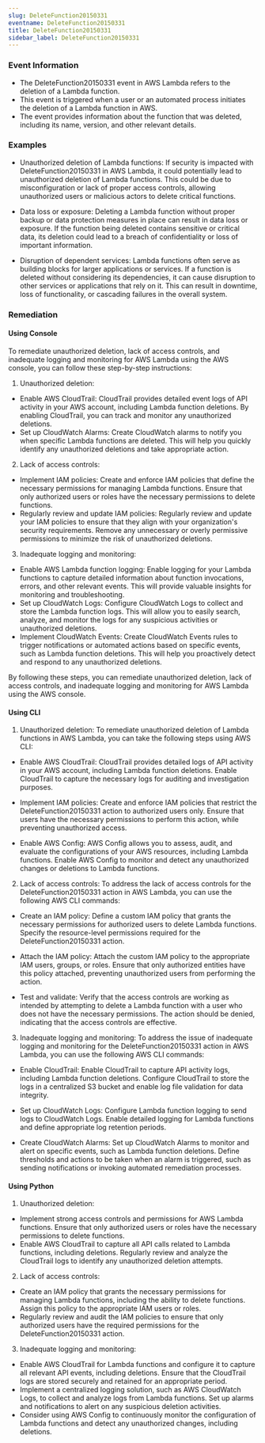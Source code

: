 ```yaml
--- 
slug: DeleteFunction20150331
eventname: DeleteFunction20150331
title: DeleteFunction20150331
sidebar_label: DeleteFunction20150331
---
```

                       
### Event Information

- The DeleteFunction20150331 event in AWS Lambda refers to the deletion of a Lambda function.
- This event is triggered when a user or an automated process initiates the deletion of a Lambda function in AWS.
- The event provides information about the function that was deleted, including its name, version, and other relevant details.


### Examples

- Unauthorized deletion of Lambda functions: If security is impacted with DeleteFunction20150331 in AWS Lambda, it could potentially lead to unauthorized deletion of Lambda functions. This could be due to misconfiguration or lack of proper access controls, allowing unauthorized users or malicious actors to delete critical functions.

- Data loss or exposure: Deleting a Lambda function without proper backup or data protection measures in place can result in data loss or exposure. If the function being deleted contains sensitive or critical data, its deletion could lead to a breach of confidentiality or loss of important information.

- Disruption of dependent services: Lambda functions often serve as building blocks for larger applications or services. If a function is deleted without considering its dependencies, it can cause disruption to other services or applications that rely on it. This can result in downtime, loss of functionality, or cascading failures in the overall system.

### Remediation

#### Using Console

To remediate unauthorized deletion, lack of access controls, and inadequate logging and monitoring for AWS Lambda using the AWS console, you can follow these step-by-step instructions:

1. Unauthorized deletion:
- Enable AWS CloudTrail: CloudTrail provides detailed event logs of API activity in your AWS account, including Lambda function deletions. By enabling CloudTrail, you can track and monitor any unauthorized deletions.
- Set up CloudWatch Alarms: Create CloudWatch alarms to notify you when specific Lambda functions are deleted. This will help you quickly identify any unauthorized deletions and take appropriate action.

2. Lack of access controls:
- Implement IAM policies: Create and enforce IAM policies that define the necessary permissions for managing Lambda functions. Ensure that only authorized users or roles have the necessary permissions to delete functions.
- Regularly review and update IAM policies: Regularly review and update your IAM policies to ensure that they align with your organization's security requirements. Remove any unnecessary or overly permissive permissions to minimize the risk of unauthorized deletions.

3. Inadequate logging and monitoring:
- Enable AWS Lambda function logging: Enable logging for your Lambda functions to capture detailed information about function invocations, errors, and other relevant events. This will provide valuable insights for monitoring and troubleshooting.
- Set up CloudWatch Logs: Configure CloudWatch Logs to collect and store the Lambda function logs. This will allow you to easily search, analyze, and monitor the logs for any suspicious activities or unauthorized deletions.
- Implement CloudWatch Events: Create CloudWatch Events rules to trigger notifications or automated actions based on specific events, such as Lambda function deletions. This will help you proactively detect and respond to any unauthorized deletions.

By following these steps, you can remediate unauthorized deletion, lack of access controls, and inadequate logging and monitoring for AWS Lambda using the AWS console.

#### Using CLI

1. Unauthorized deletion: To remediate unauthorized deletion of Lambda functions in AWS Lambda, you can take the following steps using AWS CLI:

- Enable AWS CloudTrail: CloudTrail provides detailed logs of API activity in your AWS account, including Lambda function deletions. Enable CloudTrail to capture the necessary logs for auditing and investigation purposes.

- Implement IAM policies: Create and enforce IAM policies that restrict the DeleteFunction20150331 action to authorized users only. Ensure that users have the necessary permissions to perform this action, while preventing unauthorized access.

- Enable AWS Config: AWS Config allows you to assess, audit, and evaluate the configurations of your AWS resources, including Lambda functions. Enable AWS Config to monitor and detect any unauthorized changes or deletions to Lambda functions.

2. Lack of access controls: To address the lack of access controls for the DeleteFunction20150331 action in AWS Lambda, you can use the following AWS CLI commands:

- Create an IAM policy: Define a custom IAM policy that grants the necessary permissions for authorized users to delete Lambda functions. Specify the resource-level permissions required for the DeleteFunction20150331 action.

- Attach the IAM policy: Attach the custom IAM policy to the appropriate IAM users, groups, or roles. Ensure that only authorized entities have this policy attached, preventing unauthorized users from performing the action.

- Test and validate: Verify that the access controls are working as intended by attempting to delete a Lambda function with a user who does not have the necessary permissions. The action should be denied, indicating that the access controls are effective.

3. Inadequate logging and monitoring: To address the issue of inadequate logging and monitoring for the DeleteFunction20150331 action in AWS Lambda, you can use the following AWS CLI commands:

- Enable CloudTrail: Enable CloudTrail to capture API activity logs, including Lambda function deletions. Configure CloudTrail to store the logs in a centralized S3 bucket and enable log file validation for data integrity.

- Set up CloudWatch Logs: Configure Lambda function logging to send logs to CloudWatch Logs. Enable detailed logging for Lambda functions and define appropriate log retention periods.

- Create CloudWatch Alarms: Set up CloudWatch Alarms to monitor and alert on specific events, such as Lambda function deletions. Define thresholds and actions to be taken when an alarm is triggered, such as sending notifications or invoking automated remediation processes.

#### Using Python

1. Unauthorized deletion:
- Implement strong access controls and permissions for AWS Lambda functions. Ensure that only authorized users or roles have the necessary permissions to delete functions.
- Enable AWS CloudTrail to capture all API calls related to Lambda functions, including deletions. Regularly review and analyze the CloudTrail logs to identify any unauthorized deletion attempts.

2. Lack of access controls:
- Create an IAM policy that grants the necessary permissions for managing Lambda functions, including the ability to delete functions. Assign this policy to the appropriate IAM users or roles.
- Regularly review and audit the IAM policies to ensure that only authorized users have the required permissions for the DeleteFunction20150331 action.

3. Inadequate logging and monitoring:
- Enable AWS CloudTrail for Lambda functions and configure it to capture all relevant API events, including deletions. Ensure that the CloudTrail logs are stored securely and retained for an appropriate period.
- Implement a centralized logging solution, such as AWS CloudWatch Logs, to collect and analyze logs from Lambda functions. Set up alarms and notifications to alert on any suspicious deletion activities.
- Consider using AWS Config to continuously monitor the configuration of Lambda functions and detect any unauthorized changes, including deletions.


 